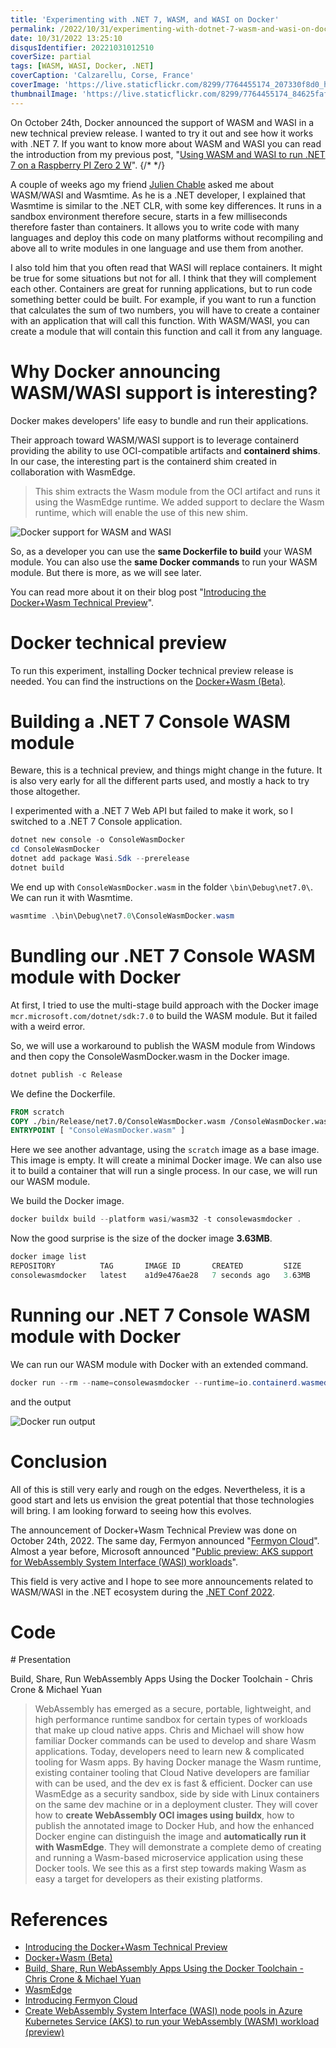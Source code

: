 ```yaml
---
title: 'Experimenting with .NET 7, WASM, and WASI on Docker'
permalink: /2022/10/31/experimenting-with-dotnet-7-wasm-and-wasi-on-docker/
date: 10/31/2022 13:25:10
disqusIdentifier: 20221031012510
coverSize: partial
tags: [WASM, WASI, Docker, .NET]
coverCaption: 'Calzarellu, Corse, France'
coverImage: 'https://live.staticflickr.com/8299/7764455174_207330f8d0_h.jpg'
thumbnailImage: 'https://live.staticflickr.com/8299/7764455174_84625faf34_q.jpg'
---
```

On October 24th, Docker announced the support of WASM and WASI in a new technical preview release. I wanted to try it out and see how it works with .NET 7. If you want to know more about WASM and WASI you can read the introduction from my previous post, "[Using WASM and WASI to run .NET 7 on a Raspberry PI Zero 2 W](https://laurentkempe.com/2022/10/29/using-wasm-and-wasi-to-run-dotnet-7-on-a-raspberry-pi-zero-2-w/)".
{/* <!-- more --> */}

A couple of weeks ago my friend [Julien Chable](https://twitter.com/JChable) asked me about WASM/WASI and Wasmtime. As he is a .NET developer, I explained that Wasmtime is similar to the .NET CLR, with some key differences. It runs in a sandbox environment therefore secure, starts in a few milliseconds therefore faster than containers. It allows you to write code with many languages and deploy this code on many platforms without recompiling and above all to write modules in one language and use them from another.

I also told him that you often read that WASI will replace containers. It might be true for some situations but not for all. I think that they will complement each other. Containers are great for running applications, but to run code something better could be built. For example, if you want to run a function that calculates the sum of two numbers, you will have to create a container with an application that will call this function. With WASM/WASI, you can create a module that will contain this function and call it from any language.

# Why Docker announcing WASM/WASI support is interesting?

Docker makes developers' life easy to bundle and run their applications. 

Their approach toward WASM/WASI support is to leverage containerd providing the ability to use OCI-compatible artifacts and **containerd shims**. In our case, the interesting part is the containerd shim created in collaboration with WasmEdge. 

> This shim extracts the Wasm module from the OCI artifact and runs it using the WasmEdge runtime. We added support to declare the Wasm runtime, which will enable the use of this new shim.

![Docker support for WASM and WASI](/images/docker-containerd-wasm-diagram.png.webp)

So, as a developer you can use the **same Dockerfile to build** your WASM module. You can also use the **same Docker commands** to run your WASM module. But there is more, as we will see later.

You can read more about it on their blog post "[Introducing the Docker+Wasm Technical Preview](https://www.docker.com/blog/docker-wasm-technical-preview/)".

# Docker technical preview

To run this experiment, installing Docker technical preview release is needed. You can find the instructions on the [Docker+Wasm (Beta)](https://docs.docker.com/desktop/wasm/).

# Building a .NET 7 Console WASM module

Beware, this is a technical preview, and things might change in the future. It is also very early for all the different parts used, and mostly a hack to try those altogether.

I experimented with a .NET 7 Web API but failed to make it work, so I switched to a .NET 7 Console application.

```powershell
dotnet new console -o ConsoleWasmDocker
cd ConsoleWasmDocker
dotnet add package Wasi.Sdk --prerelease
dotnet build
```

We end up with `ConsoleWasmDocker.wasm` in the folder `\bin\Debug\net7.0\`. We can run it with Wasmtime.

```powershell
wasmtime .\bin\Debug\net7.0\ConsoleWasmDocker.wasm
```

# Bundling our .NET 7 Console WASM module with Docker

At first, I tried to use the multi-stage build approach with the Docker image `mcr.microsoft.com/dotnet/sdk:7.0` to build the WASM module. But it failed with a weird error.

So, we will use a workaround to publish the WASM module from Windows and then copy the ConsoleWasmDocker.wasm in the Docker image.

```powershell
dotnet publish -c Release 
```

We define the Dockerfile.

```dockerfile
FROM scratch
COPY ./bin/Release/net7.0/ConsoleWasmDocker.wasm /ConsoleWasmDocker.wasm
ENTRYPOINT [ "ConsoleWasmDocker.wasm" ]
```

Here we see another advantage, using the `scratch` image as a base image. This image is empty. It will create a minimal Docker image. We can also use it to build a container that will run a single process. In our case, we will run our WASM module.

We build the Docker image.

```powershell
docker buildx build --platform wasi/wasm32 -t consolewasmdocker .
```

Now the good surprise is the size of the docker image **3.63MB**.

```powershell
docker image list
REPOSITORY          TAG       IMAGE ID       CREATED         SIZE
consolewasmdocker   latest    a1d9e476ae28   7 seconds ago   3.63MB
```

# Running our .NET 7 Console WASM module with Docker

We can run our WASM module with Docker with an extended command.

```powershell
docker run --rm --name=consolewasmdocker --runtime=io.containerd.wasmedge.v1 --platform=wasi/wasm32 consolewasmdocker
```

and the output

![Docker run output](/images/ConsoleWasmDocker.png)

# Conclusion

All of this is still very early and rough on the edges. Nevertheless, it is a good start and lets us envision the great potential that those technologies will bring. I am looking forward to seeing how this evolves.

The announcement of Docker+Wasm Technical Preview was done on October 24th, 2022. The same day, Fermyon announced "[Fermyon Cloud](https://www.fermyon.com/blog/introducing-fermyon-cloud)". Almost a year before,  Microsoft announced "[Public preview: AKS support for WebAssembly System Interface (WASI) workloads](https://azure.microsoft.com/en-us/updates/public-preview-aks-support-for-webassembly-system-interface-wasi-workloads/?WT.mc_id=DT-MVP-7749)".

This field is very active and I hope to see more announcements related to WASM/WASI in the .NET ecosystem during the [.NET Conf 2022](https://www.dotnetconf.net/).

# Code
<p></p><GitHubCard user="laurentkempe" repo="ConsoleWasmDocker" />
# Presentation

Build, Share, Run WebAssembly Apps Using the Docker Toolchain - Chris Crone & Michael Yuan

> WebAssembly has emerged as a secure, portable, lightweight, and high performance runtime sandbox for certain types of workloads that make up cloud native apps. Chris and Michael will show how familiar Docker commands can be used to develop and share Wasm applications. Today, developers need to learn new & complicated tooling for Wasm apps. By having Docker manage the Wasm runtime, existing container tooling that Cloud Native developers are familiar with can be used, and the dev ex is fast & efficient. Docker can use WasmEdge as a security sandbox, side by side with Linux containers on the same dev machine or in a deployment cluster. They will cover how to **create WebAssembly OCI images using buildx**, how to publish the annotated image to Docker Hub, and how the enhanced Docker engine can distinguish the image and **automatically run it with WasmEdge**. They will demonstrate a complete demo of creating and running a Wasm-based microservice application using these Docker tools. We see this as a first step towards making Wasm as easy a target for developers as their existing platforms.

<Plyr video="3j915xoDovs" />

# References

* [Introducing the Docker+Wasm Technical Preview](https://www.docker.com/blog/docker-wasm-technical-preview/)
* [Docker+Wasm (Beta)](https://docs.docker.com/desktop/wasm/)
* [Build, Share, Run WebAssembly Apps Using the Docker Toolchain - Chris Crone & Michael Yuan](https://www.youtube.com/watch?v=3j915xoDovs&ab_channel=CNCF%5BCloudNativeComputingFoundation%5D)
* [WasmEdge](https://wasmedge.org/)
* [Introducing Fermyon Cloud](https://www.fermyon.com/blog/introducing-fermyon-cloud)
* [Create WebAssembly System Interface (WASI) node pools in Azure Kubernetes Service (AKS) to run your WebAssembly (WASM) workload (preview)](https://learn.microsoft.com/en-us/azure/aks/use-wasi-node-pools?WT.mc_id=DT-MVP-7749)

